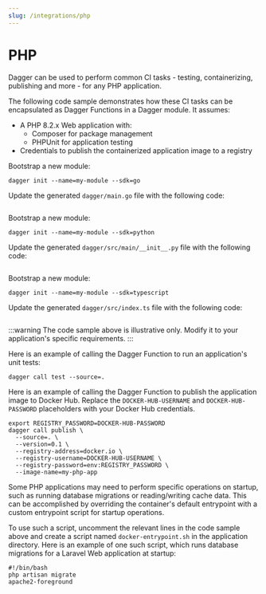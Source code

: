 ```yaml
---
slug: /integrations/php
---
```



# PHP

Dagger can be used to perform common CI tasks - testing, containerizing, publishing and more - for any PHP application.

The following code sample demonstrates how these CI tasks can be encapsulated as Dagger Functions in a Dagger module. It assumes:

- A PHP 8.2.x Web application with:
  - Composer for package management
  - PHPUnit for application testing
- Credentials to publish the containerized application image to a registry

<Tabs groupId="language">
<TabItem value="Go">

Bootstrap a new module:

```shell
dagger init --name=my-module --sdk=go
```

Update the generated `dagger/main.go` file with the following code:

```go file=./snippets/php/go/main.go
```

</TabItem>
<TabItem value="Python">

Bootstrap a new module:

```shell
dagger init --name=my-module --sdk=python
```

Update the generated `dagger/src/main/__init__.py` file with the following code:

```python file=./snippets/php/python/main.py
```

</TabItem>
<TabItem value="TypeScript">

Bootstrap a new module:

```shell
dagger init --name=my-module --sdk=typescript
```

Update the generated `dagger/src/index.ts` file with the following code:

```typescript file=./snippets/php/typescript/index.ts
```

</TabItem>
</Tabs>

:::warning
The code sample above is illustrative only. Modify it to your application's specific requirements.
:::

Here is an example of calling the Dagger Function to run an application's unit tests:

```shell
dagger call test --source=.
```

Here is an example of calling the Dagger Function to publish the application image to Docker Hub. Replace the `DOCKER-HUB-USERNAME` and `DOCKER-HUB-PASSWORD` placeholders with your Docker Hub credentials.

```shell
export REGISTRY_PASSWORD=DOCKER-HUB-PASSWORD
dagger call publish \
  --source=. \
  --version=0.1 \
  --registry-address=docker.io \
  --registry-username=DOCKER-HUB-USERNAME \
  --registry-password=env:REGISTRY_PASSWORD \
  --image-name=my-php-app
```

Some PHP applications may need to perform specific operations on startup, such as running database migrations or reading/writing cache data. This can be accomplished by overriding the container's default entrypoint with a custom entrypoint script for startup operations.

To use such a script, uncomment the relevant lines in the code sample above and create a script named `docker-entrypoint.sh` in the application directory. Here is an example of one such script, which runs database migrations for a Laravel Web application at startup:

```shell
#!/bin/bash
php artisan migrate
apache2-foreground
```
